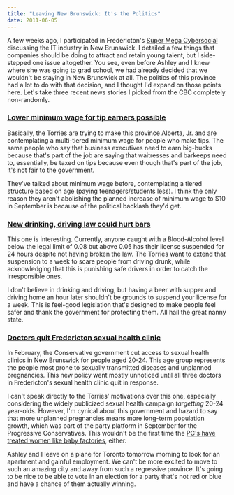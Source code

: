 ```yaml
---
title: "Leaving New Brunswick: It's the Politics"
date: 2011-06-05
---
```



A few weeks ago, I participated in Fredericton's [Super Mega Cybersocial](http://www.cybersocial.org/index.php?option=com_lyftenbloggie&view=entry&year=2011&month=05&day=26&id=8%3Alast-of-the-season&Itemid=5) discussing the IT industry in New Brunswick. I detailed a few things that companies should be doing to attract and retain young talent, but I side-stepped one issue altogether. You see, even before Ashley and I knew where she was going to grad school, we had already decided that we wouldn't be staying in New Brunswick at all. The politics of this province had a lot to do with that decision, and I thought I'd expand on those points here. Let's take three recent news stories I picked from the CBC completely non-randomly.

### [Lower minimum wage for tip earners possible](http://www.cbc.ca/news/canada/new-brunswick/story/2011/06/02/nb-labour-minimum-wage-plan-1008.html)

Basically, the Torries are trying to make this province Alberta, Jr. and are contemplating a multi-tiered minimum wage for people who make tips. The same people who say that business executives need to earn big-bucks because that's part of the job are saying that waitresses and barkeeps need to, essentially, be taxed on tips because even though that's part of the job, it's not fair to the government.

They've talked about minimum wage before, contemplating a tiered structure based on age (paying teenagers/students less). I think the only reason they aren't abolishing the planned increase of minimum wage to $10 in September is because of the political backlash they'd get.

### [New drinking, driving law could hurt bars](http://www.cbc.ca/news/canada/new-brunswick/story/2011/06/01/nb-restaurants-drinking-driving-laws-1202.html)

This one is interesting. Currently, anyone caught with a Blood-Alcohol level below the legal limit of 0.08 but above 0.05 has their license suspended for 24 hours despite not having broken the law. The Torries want to extend that suspension to a week to scare people from driving drunk, while acknowledging that this is punishing safe drivers in order to catch the irresponsible ones.

I don't believe in drinking and driving, but having a beer with supper and driving home an hour later shouldn't be grounds to suspend your license for a week. This is feel-good legislation that's designed to make people feel safer and thank the government for protecting them. All hail the great nanny state.

### [Doctors quit Fredericton sexual health clinic](http://www.cbc.ca/news/canada/new-brunswick/story/2011/06/03/nb-doctors-quiit-sex-clinic.html)

In February,&nbsp;the Conservative government cut access to sexual health clinics in New Brunswick for people aged 20-24. This age group represents the people most prone to sexually transmitted diseases and unplanned pregnancies. This new policy went mostly unnoticed until all three doctors in Fredericton's sexual health clinic quit in response.

I can't speak directly to the Torries' motivations over this one, especially considering the widely&nbsp;publicized&nbsp;sexual health campaign _targetting_ 20-24 year-olds. However, I'm cynical about this government and hazard to say that more unplanned pregnancies means more long-term population growth, which was part of the party platform in September for the Progressive Conservatives. This wouldn't be the first time the [PC's have treated women like baby factories](https://www.facebook.com/topic.php?uid=2208211036&topic=15625), either.

Ashley and I leave on a plane for Toronto tomorrow morning to look for an apartment and gainful employment. We can't be more excited to move to such an amazing city and away from such a regressive province. It's going to be nice to be able to vote in an election for a party that's not red or blue and have a chance of them actually winning.


  